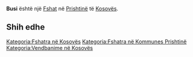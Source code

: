 {{Fshat në Kosovës
 | Emri                = Busi
| sqi_N_name = Busi
| sqi_N_FULL_NAME_RO = Busi
| sqi_N_FULL_NAME_ND_RO = Busi
| sqi_N_SORT_NAME_RG = BUSI
| sqi_N_FULL_NAME_RG = Busi
| sqi_N_FULL_NAME_ND_RG = Busi
| srp_N_name = Businje
| srp_N_FULL_NAME_RO = Businje
| srp_N_FULL_NAME_ND_RO = Businje
| srp_N_SORT_NAME_RG = BUSINJE
| srp_N_FULL_NAME_RG = Businje
| srp_N_FULL_NAME_ND_RG = Businje
| srp_NS_name = Бусиње
| srp_NS_FULL_NAME_RO = Бусиње
| srp_NS_FULL_NAME_ND_RO = Бусиње
| srp_NS_SORT_NAME_RG = БУСИЊЕ
| srp_NS_FULL_NAME_RG = Бусиње
| srp_NS_FULL_NAME_ND_RG = Бусиње

 | Emri (Rasa dhanore) = 
 | Figura              = 
 | Shteti              = Kosovo
 | Komuna              = Prishtinë
 | Kodi postar         = 
 | Sipërfaqja          = 

 | Popullsia           = 

 | Regj. i popullsisë  = 
 | Dend. e popullsisë  = 
 | Faqja zyrtare       = 
 <!--- Koordinatat ----> 
 | Gjerësia            = 42.641111
 | Gjatësia            = 21.309722
 | Lartësia            = 
}}
'''Busi''' është një [[Fshat]] në [[Prishtinë]] të [[Kosovës]].

<!-- == Gjeografia == -->
<!-- == Historia == -->
<!-- == Demografia == -->
== Shih edhe ==
{{Komuna Prishtinë}}
{{Kosovo-Administrata-Cung}}

[[Kategoria:Fshatra në Kosovës]]
[[Kategoria:Fshatra në Kommunes Prishtinë]]
[[Kategoria:Vendbanime në Kosovës]]